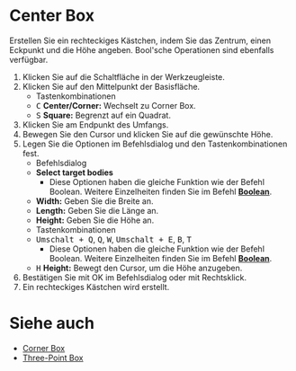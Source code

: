 
# Center Box

<Reference shortcut='' command='Center Box' button='Werkzeugleiste' />

Erstellen Sie ein rechteckiges Kästchen, indem Sie das Zentrum, einen Eckpunkt und die Höhe angeben. Bool'sche Operationen sind ebenfalls verfügbar.

1. Klicken Sie auf die Schaltfläche <ButtonIcon type="button-center-box" /> in der Werkzeugleiste.
2. Klicken Sie auf den Mittelpunkt der Basisfläche.
   - <Kst>Tastenkombinationen</Kst>
   - <kbd>C</kbd> **Center/Corner:** Wechselt zu Corner Box.
   - <kbd>S</kbd> **Square:** Begrenzt auf ein Quadrat.
3. Klicken Sie am Endpunkt des Umfangs.
4. Bewegen Sie den Cursor und klicken Sie auf die gewünschte Höhe.
5. Legen Sie die Optionen im Befehlsdialog und den Tastenkombinationen fest.
   - <Kst>Befehlsdialog</Kst>
   - **Select target bodies**
      - Diese Optionen haben die gleiche Funktion wie der Befehl Boolean. Weitere Einzelheiten finden Sie im Befehl [**Boolean**](../solid/boolean).
   - **Width:** Geben Sie die Breite an.
   - **Length:** Geben Sie die Länge an.
   - **Height:** Geben Sie die Höhe an.
   - <Kst>Tastenkombinationen</Kst>
   - <kbd>Umschalt + Q</kbd>, <kbd>Q</kbd>, <kbd>W</kbd>, <kbd>Umschalt + E</kbd>, <kbd>B</kbd>, <kbd>T</kbd>
      - Diese Optionen haben die gleiche Funktion wie der Befehl Boolean. Weitere Einzelheiten finden Sie im Befehl [**Boolean**](../solid/boolean).
   - <kbd>H</kbd> **Height:** Bewegt den Cursor, um die Höhe anzugeben.
6. Bestätigen Sie mit OK im Befehlsdialog oder mit Rechtsklick.
7. Ein rechteckiges Kästchen wird erstellt.

<VideoPlayer fileName="center-box"/>

# Siehe auch
- [Corner Box](./corner-box)
- [Three-Point Box](./three-point-box)